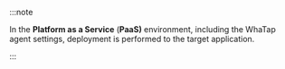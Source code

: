 :::note

In the **Platform as a Service** (**PaaS)** environment, including the WhaTap agent settings, deployment is performed to the target application.

:::

